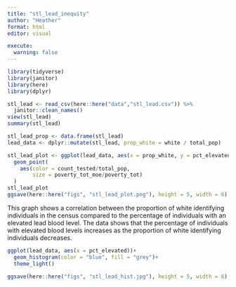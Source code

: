 ```yaml
---
title: "stl_lead_inequity"
author: "Heather"
format: html
editor: visual

execute: 
  warning: false
---
```


```r
library(tidyverse)
library(janitor)
library(here)
library(dplyr)  

```

```r
stl_lead <- read_csv(here::here("data","stl_lead.csv")) %>% 
  janitor::clean_names()
view(stl_lead)
summary(stl_lead)
```

```r
stl_lead_prop <- data.frame(stl_lead)
lead_data <- dplyr::mutate(stl_lead, prop_white = white / total_pop)

```

```r
stl_lead_plot <- ggplot(lead_data, aes(x = prop_white, y = pct_elevated))+
  geom_point(
    aes(color = count_tested/total_pop,
        size = poverty_tot_moe/poverty_tot)
  )
stl_lead_plot
ggsave(here::here("figs", "stl_lead_plot.png"), height = 5, width = 6)

```

This graph shows a correlation between the proportion of white identifying individuals in the census compared to the percentage of individuals with an elevated lead blood level. The data shows that the percentage of individuals with elevated blood levels increases as the proportion of white identifying individuals decreases.

```r
ggplot(lead_data, aes(x = pct_elevated))+
  geom_histogram(color = "blue", fill = "grey")+
  theme_light()
```

```r
ggsave(here::here("figs", "stl_lead_hist.jpg"), height = 5, width = 6)
```
